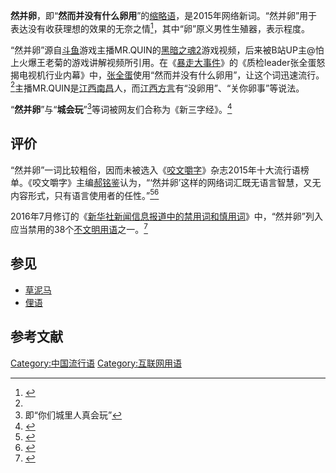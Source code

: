 {{noteTA
|G1=IT
}}
{{wiktionarypar}}
'''然并卵'''，即“'''然而并没有什么卵用'''”的[[缩略语|缩略语]]，是2015年网络新词。“然并卵”用于表达没有收获理想的效果的无奈之情<ref name="流行语">{{cite web |author1=网络流行语百科 |title=然并卵是什么梗？然并卵是什么意思？ |url=http://www.haibianxiaowu.com/%E7%84%B6%E5%B9%B6%E5%8D%B5%E6%98%AF%E4%BB%80%E4%B9%88%E6%A2%97%EF%BC%9F%E7%84%B6%E5%B9%B6%E5%8D%B5%E6%98%AF%E4%BB%80%E4%B9%88%E6%84%8F%E6%80%9D%EF%BC%9F/2 |website=网络流行语百科 |date=2019-10-30 |access-date=2021-01-17 |archive-date=2021-01-29 |archive-url=https://web.archive.org/web/20210129074139/http://www.haibianxiaowu.com/%e7%84%b6%e5%b9%b6%e5%8d%b5%e6%98%af%e4%bb%80%e4%b9%88%e6%a2%97%ef%bc%9f%e7%84%b6%e5%b9%b6%e5%8d%b5%e6%98%af%e4%bb%80%e4%b9%88%e6%84%8f%e6%80%9d%ef%bc%9f/2/ |dead-url=no }}</ref>，其中“卵”原义男性生殖器，表示程度。

“然并卵”源自[[斗鱼_(网站)|斗鱼]]游戏主播MR.QUIN的[[黑暗之魂2|黑暗之魂2]]游戏视频，后来被B站UP主@怕上火爆王老菊的游戏讲解视频所引用。在《[[暴走大事件|暴走大事件]]》的《质检leader张全蛋怒揭电视机行业内幕》中，[[张全蛋|张全蛋]]使用“然而并没有什么卵用”，让这个词迅速流行。<ref name="流行语"></ref>主播MR.QUIN是[[江西|江西]][[南昌|南昌]]人，而[[江西方言|江西方言]]有“没卵用”、“关你卵事”等说法。

“'''然并卵'''”与“'''城会玩'''”<ref>即“你们城里人真会玩”</ref>等词被网友们合称为《新三字经》。<ref>{{cite web|author1=安峰网|title=“然并卵”、“城会玩”是什么意思？解读网络“新三字经”|url=http://www.mnw.cn/keji/wangyou/939078.html|website=闽南网|date=2015-07-07|access-date=2021-01-17|archive-date=2021-01-21|archive-url=https://web.archive.org/web/20210121043129/http://www.mnw.cn/keji/wangyou/939078.html|dead-url=no}}</ref>

== 评价 ==
“然并卵”一词比较粗俗，因而未被选入《[[咬文嚼字|咬文嚼字]]》杂志2015年十大流行语榜单。《咬文嚼字》主编[[郝铭鉴|郝铭鉴]]认为，“‘然并卵’这样的网络词汇既无语言智慧，又无内容形式，只有语言使用者的任性。”<ref>{{cite web|author1=四川在线|title=《咬文嚼字》发布年度十大流行语 说三遍、然并卵落榜|url=http://education.news.cn/2015-12/16/c_128534793.htm|website=新华网|date=2015年12月16日|access-date=2021年1月17日|archive-date=2019年5月25日|archive-url=https://web.archive.org/web/20190525140802/http://education.news.cn/2015-12/16/c_128534793.htm|dead-url=no}}</ref><ref>{{cite web|author1=澎湃新闻 徐明徽|title=“然并卵”落选网络十大流行语|url=https://cul.qq.com/a/20151216/014723.htm|website=腾讯文化|date=2015-12-16|access-date=2021-01-17|archive-date=2021-01-22|archive-url=https://web.archive.org/web/20210122180909/https://cul.qq.com/a/20151216/014723.htm|dead-url=no}}</ref>

2016年7月修订的《[[s:新华社新闻信息报道中的禁用词和慎用词|新华社新闻信息报道中的禁用词和慎用词]]》中，“然并卵”列入应当禁用的38个[[髒話|不文明用语]]之一。<ref>{{cite web|author1=青网|title=新华社新增57条禁用词：含“然并卵、你妹”等网络用语|url=http://www.qing5.com/2017/0719/242485.shtml|website=青网|date=2017-07-19|language=Zh-hans}}</ref>

== 参见 ==
* [[草泥马|草泥马]]
* [[俚语|俚语]]

== 参考文献 ==
{{reflist}}

[[Category:中国流行语|Category:中国流行语]]
[[Category:互联网用语|Category:互联网用语]]